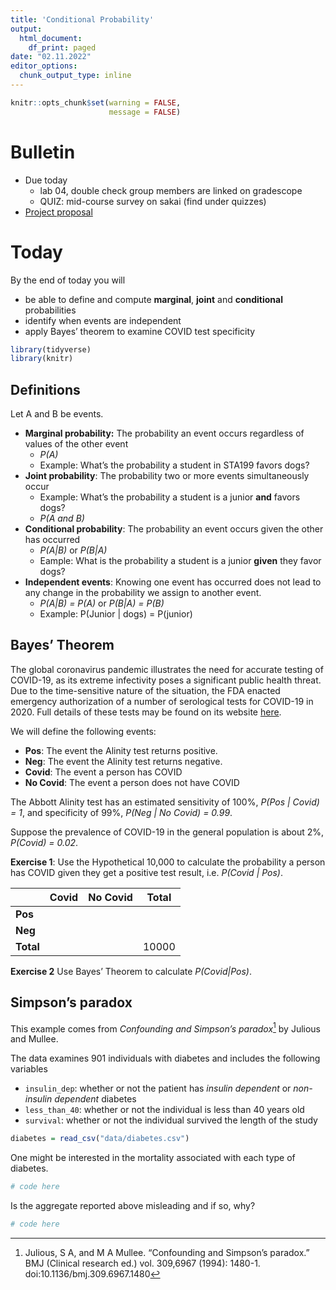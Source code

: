 ```yaml
---
title: 'Conditional Probability'
output:
  html_document:
    df_print: paged
date: "02.11.2022"
editor_options:
  chunk_output_type: inline
---
```


```r
knitr::opts_chunk$set(warning = FALSE, 
                      message = FALSE)
```

# Bulletin
- Due today
  - lab 04, double check group members are linked on gradescope
  - QUIZ: mid-course survey on sakai (find under quizzes)
- [Project proposal](https://sta199-sp22-003.netlify.app/project/project.html)

# Today

By the end of today you will

- be able to define and compute **marginal**, **joint** and **conditional** probabilities
- identify when events are independent
- apply Bayes' theorem to examine COVID test specificity

```r
library(tidyverse)
library(knitr)
```

## Definitions

Let A and B be events.

-   **Marginal probability:** The probability an event occurs regardless of values of the other event
    - *P(A)*
    - Example: What's the probability a student in STA199 favors dogs?

-   **Joint probability**: The probability two or more events simultaneously occur
    - Example: What's the probability a student is a junior **and** favors dogs?
    - *P(A and B)* 
  
-   **Conditional probability**: The probability an event occurs given the other has occurred
    - *P(A|B)* or *P(B|A)*
    - Eample: What is the probability a student is a junior **given** they favor dogs?

-   **Independent events**: Knowing one event has occurred does not lead to any change in the probability we assign to another event.
    - *P(A|B) = P(A)* or *P(B|A) = P(B)*
    - Example: P(Junior | dogs) = P(junior)

## Bayes' Theorem

The global coronavirus pandemic illustrates the need for accurate testing of COVID-19, as its extreme infectivity poses a significant public health threat. Due to the time-sensitive nature of the situation, the FDA enacted emergency authorization of a number of serological tests for COVID-19 in 2020. Full details of these tests may be found on its website [here](https://www.fda.gov/medical-devices/coronavirus-disease-2019-covid-19-emergency-use-authorizations-medical-devices/eua-authorized-serology-test-performance).

We will define the following events:

-   **Pos**: The event the Alinity test returns positive.
-   **Neg**: The event the Alinity test returns negative.
-   **Covid**: The event a person has COVID
-   **No Covid**: The event a person does not have COVID

The Abbott Alinity test has an estimated sensitivity of 100%, *P(Pos \| Covid) = 1*, and specificity of 99%, *P(Neg \| No Covid) = 0.99*.

Suppose the prevalence of COVID-19 in the general population is about 2%, *P(Covid) = 0.02*.

**Exercise 1**: Use the Hypothetical 10,000 to calculate the probability a person has COVID given they get a positive test result, i.e. *P(Covid | Pos)*.

|           | Covid | No Covid | Total |
|-----------|-------|----------|-------|
| **Pos**   |       |          |       |
| **Neg**   |       |          |       |
| **Total** |       |          | 10000 |


**Exercise 2** Use Bayes' Theorem to calculate *P(Covid|Pos)*. 

## Simpson's paradox

This example comes from *Confounding and Simpson's paradox*^[Julious, S A, and M A Mullee. “Confounding and Simpson's paradox.” BMJ (Clinical research ed.) vol. 309,6967 (1994): 1480-1. doi:10.1136/bmj.309.6967.1480] by Julious and Mullee.

The data examines 901 individuals with diabetes and includes the following variables

- `insulin_dep`: whether or not the patient has *insulin dependent* or *non-insulin dependent* diabetes
- `less_than_40`: whether or not the individual is less than 40 years old
- `survival`: whether or not the individual survived the length of the study

```r
diabetes = read_csv("data/diabetes.csv")
```
One might be interested in the mortality associated with each type of diabetes.

```r
# code here
```
Is the aggregate reported above misleading and if so, why?

```r
# code here
```

